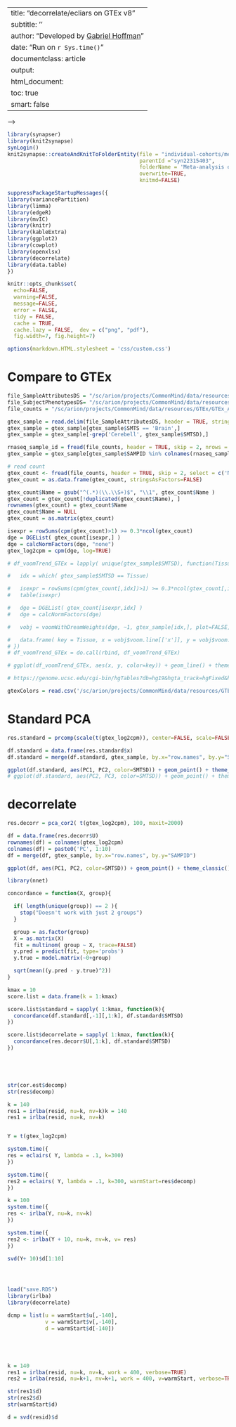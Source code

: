 
---
title: "decorrelate/ecliars on GTEx v8"
subtitle: ''
author: "Developed by [Gabriel Hoffman](http://gabrielhoffman.github.io/)"
date: "Run on `r Sys.time()`"
documentclass: article
output: 
  html_document:
  toc: true
  smart: false
---


<!---

cd /hpc/users/hoffmg01/work/decorrelate
# rm -rf molec_profiling_cache/
ml git pandoc
git pull
R

system("git pull")
rmarkdown::render("vignettes/GTEx.Rmd", output_dir='./', intermediates_dir='./')


# http
# https://hoffmg01.u.hpc.mssm.edu/molec_profiling.html

--->

--->

```r
library(synapser)
library(knit2synapse)
synLogin()
knit2synapse::createAndKnitToFolderEntity(file = "individual-cohorts/meta_analysis/meta-analysis_sex.Rmd",
                                          parentId ="syn22315403",
                                          folderName = 'Meta-analysis on sex',
                                          overwrite=TRUE, 
                                          knitmd=FALSE)
```


```r
suppressPackageStartupMessages({
library(variancePartition)
library(limma)
library(edgeR)
library(mvIC)
library(knitr)
library(kableExtra)
library(ggplot2)
library(cowplot)
library(openxlsx)
library(decorrelate)
library(data.table)
})

knitr::opts_chunk$set(
  echo=FALSE,
  warning=FALSE,
  message=FALSE,
  error = FALSE,
  tidy = FALSE,
  cache = TRUE,
  cache.lazy = FALSE,  dev = c("png", "pdf"), 
  fig.width=7, fig.height=7)

options(markdown.HTML.stylesheet = 'css/custom.css')
```


# Compare to GTEx
```r

file_SampleAttributesDS = "/sc/arion/projects/CommonMind/data/resources/GTEx/GTEx_Analysis_v8_Annotations_SampleAttributesDS.txt"
file_SubjectPhenotypesDS= "/sc/arion/projects/CommonMind/data/resources/GTEx/GTEx_Analysis_v8_Annotations_SubjectPhenotypesDS.txt"
file_counts = "/sc/arion/projects/CommonMind/data/resources/GTEx/GTEx_Analysis_2017-06-05_v8_RNASeQCv1.1.9_gene_reads.gct.gz"

gtex_sample = read.delim(file_SampleAttributesDS, header = TRUE, stringsAsFactors = FALSE)
gtex_sample = gtex_sample[gtex_sample$SMTS == 'Brain',]
gtex_sample = gtex_sample[-grep('Cerebell', gtex_sample$SMTSD),]

rnaseq_sample_id = fread(file_counts, header = TRUE, skip = 2, nrows = 1)
gtex_sample = gtex_sample[gtex_sample$SAMPID %in% colnames(rnaseq_sample_id),]

# read count
gtex_count <- fread(file_counts, header = TRUE, skip = 2, select = c('Name', unique(gtex_sample$SAMPID)))
gtex_count = as.data.frame(gtex_count, stringsAsFactors=FALSE)

gtex_count$Name = gsub("^(.*)(\\.\\S+)$", "\\1", gtex_count$Name )
gtex_count = gtex_count[!duplicated(gtex_count$Name), ]
rownames(gtex_count) = gtex_count$Name
gtex_count$Name = NULL
gtex_count = as.matrix(gtex_count)

isexpr = rowSums(cpm(gtex_count)>1) >= 0.3*ncol(gtex_count)
dge = DGEList( gtex_count[isexpr,] )
dge = calcNormFactors(dge, "none")
gtex_log2cpm = cpm(dge, log=TRUE)

# df_voomTrend_GTEx = lapply( unique(gtex_sample$SMTSD), function(Tissue){

#   idx = which( gtex_sample$SMTSD == Tissue)

#   isexpr = rowSums(cpm(gtex_count[,idx])>1) >= 0.3*ncol(gtex_count[,idx])
#   table(isexpr)

#   dge = DGEList( gtex_count[isexpr,idx] )
#   dge = calcNormFactors(dge)

#   vobj = voomWithDreamWeights(dge, ~1, gtex_sample[idx,], plot=FALSE, save.plot=TRUE, BPPARAM=SnowParam(6, progressbar=TRUE))

#   data.frame( key = Tissue, x = vobj$voom.line[['x']], y = vobj$voom.line[['y']])
# })
# df_voomTrend_GTEx = do.call(rbind, df_voomTrend_GTEx)
```

```r
# ggplot(df_voomTrend_GTEx, aes(x, y, color=key)) + geom_line() + theme_bw(15) + theme(aspect.ratio=1, plot.title = element_text(hjust = 0.5), legend.position="bottom") + ylab("sqrt( standard deviation)") + xlab("log2( count size + 0.5 )") + ggtitle("GTEx brain regions") + xlim(2, 22) + ylim(0.45, 1.36)
```

```r
# https://genome.ucsc.edu/cgi-bin/hgTables?db=hg19&hgta_track=hgFixed&hgta_group=allTables&hgta_table=hgFixed.gtexTissue

gtexColors = read.csv('/sc/arion/projects/CommonMind/data/resources/GTEx/GTEx_Tissue_colors.csv', header=TRUE)
```

# Standard PCA
```r
res.standard = prcomp(scale(t(gtex_log2cpm)), center=FALSE, scale=FALSE)

df.standard = data.frame(res.standard$x)
df.standard = merge(df.standard, gtex_sample, by.x="row.names", by.y="SAMPID")

ggplot(df.standard, aes(PC1, PC2, color=SMTSD)) + geom_point() + theme_classic() + theme(aspect.ratio=1, plot.title = element_text(hjust = 0.5))
# ggplot(df.standard, aes(PC2, PC3, color=SMTSD)) + geom_point() + theme_classic() + theme(aspect.ratio=1, plot.title = element_text(hjust = 0.5))
```


# decorrelate
```r
res.decorr = pca_cor2( t(gtex_log2cpm), 100, maxit=2000)
```


```r
df = data.frame(res.decorr$U)
rownames(df) = colnames(gtex_log2cpm)
colnames(df) = paste0('PC', 1:10)
df = merge(df, gtex_sample, by.x="row.names", by.y="SAMPID")

ggplot(df, aes(PC1, PC2, color=SMTSD)) + geom_point() + theme_classic() + theme(aspect.ratio=1, plot.title = element_text(hjust = 0.5))
```




```r
library(nnet)

concordance = function(X, group){

  if( length(unique(group)) == 2 ){
    stop("Doesn't work with just 2 groups")
  }

  group = as.factor(group)
  X = as.matrix(X)
  fit = multinom( group ~ X, trace=FALSE)
  y.pred = predict(fit, type='probs')
  y.true = model.matrix(~0+group)

  sqrt(mean((y.pred - y.true)^2))
}

kmax = 10
score.list = data.frame(k = 1:kmax)

score.list$standard = sapply( 1:kmax, function(k){
  concordance(df.standard[,-1][,1:k], df.standard$SMTSD)
})

score.list$decorrelate = sapply( 1:kmax, function(k){
  concordance(res.decorr$U[,1:k], df.standard$SMTSD)
})






```















```r
str(cor.est$decomp)
str(res$decomp)

k = 140
res1 = irlba(resid, nu=k, nv=k)k = 140
res1 = irlba(resid, nu=k, nv=k)


Y = t(gtex_log2cpm)

system.time({
res = eclairs( Y, lambda = .1, k=300)
})

system.time({
res2 = eclairs( Y, lambda = .1, k=300, warmStart=res$decomp)
})

k = 100
system.time({
res <- irlba(Y, nu=k, nv=k)
})

system.time({
res2 <- irlba(Y + 10, nu=k, nv=k, v= res)
})

svd(Y+ 10)$d[1:10]




load("save.RDS")
library(irlba)
library(decorrelate)

dcmp = list(u = warmStart$u[,-140],
            v = warmStart$v[,-140],
            d = warmStart$d[-140])





k = 140
res1 = irlba(resid, nu=k, nv=k, work = 400, verbose=TRUE)
res2 = irlba(resid, nu=k+1, nv=k+1, work = 400, v=warmStart, verbose=TRUE)

str(res1$d)
str(res2$d)
str(warmStart$d)

d = svd(resid)$d





```










